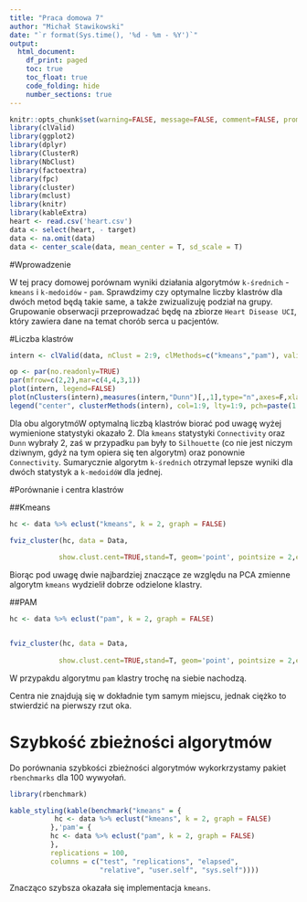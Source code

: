 ---
title: "Praca domowa 7"
author: "Michał Stawikowski"
date: "`r format(Sys.time(), '%d - %m - %Y')`"
output:
  html_document:
    df_print: paged
    toc: true
    toc_float: true
    code_folding: hide
    number_sections: true
---

```{r setup, echo = F,warning=FALSE, message=FALSE, comment=FALSE, prompt=FALSE}

knitr::opts_chunk$set(warning=FALSE, message=FALSE, comment=FALSE, prompt=FALSE)
library(clValid)
library(ggplot2)
library(dplyr)
library(ClusterR)
library(NbClust)
library(factoextra)
library(fpc)
library(cluster)
library(mclust)
library(knitr)
library(kableExtra)
heart <- read.csv('heart.csv')
data <- select(heart, - target)
data <- na.omit(data)
data <- center_scale(data, mean_center = T, sd_scale = T)
```

#Wprowadzenie

W tej pracy domowej porównam wyniki działania algorytmów `k-średnich` - `kmeans` i `k-medoidów` - `pam`. Sprawdzimy czy optymalne liczby klastrów dla dwóch metod będą takie same, a także zwizualizuję podział na grupy.  Grupowanie obserwacji przeprowadzać będę na zbiorze `Heart Disease UCI`, który zawiera dane na temat chorób serca u pacjentów.

#Liczba klastrów

```{r echo = F,warning=FALSE, message=FALSE, comment=FALSE, prompt=FALSE}
intern <- clValid(data, nClust = 2:9, clMethods=c("kmeans","pam"), validation = 'internal', verbose = FALSE)
```

```{r}

op <- par(no.readonly=TRUE)
par(mfrow=c(2,2),mar=c(4,4,3,1))
plot(intern, legend=FALSE)
plot(nClusters(intern),measures(intern,"Dunn")[,,1],type="n",axes=F,xlab="",ylab="")
legend("center", clusterMethods(intern), col=1:9, lty=1:9, pch=paste(1:9))
```


Dla obu algorytmóW optymalną liczbą klastrów biorać pod uwagę wyżej wymienione statystyki okazało 2. Dla `kmeans` statystyki `Connectivity` oraz `Dunn` wybrały 2, zaś w przypadku `pam` były to `Silhouette` (co nie jest niczym dziwnym, gdyż na tym opiera się ten algorytm) oraz ponownie `Connectivity`. Sumarycznie algorytm `k-średnich` otrzymał lepsze wyniki dla dwóch statystyk a `k-medoidóW` dla jednej.


#Porównanie i centra klastrów

##Kmeans

```{r}
hc <- data %>% eclust("kmeans", k = 2, graph = FALSE)

fviz_cluster(hc, data = Data,
             
            show.clust.cent=TRUE,stand=T, geom='point', pointsize = 2,ellipse.type='confidence')
```

Biorąc pod uwagę dwie najbardziej znaczące ze względu na PCA zmienne algorytm `kmeans` wydzielił dobrze odzielone klastry.

##PAM

```{r}
hc <- data %>% eclust("pam", k = 2, graph = FALSE)


fviz_cluster(hc, data = Data,
             
            show.clust.cent=TRUE,stand=T, geom='point', pointsize = 2,ellipse.type='confidence')
```

W przypakdu algorytmu `pam` klastry trochę na siebie nachodzą.

Centra nie znajdują się w dokładnie tym samym miejscu, jednak ciężko to stwierdzić na pierwszy rzut oka.


# Szybkość zbieżności algorytmów

Do porównania szybkości zbieżności algorytmów wykorkrzystamy pakiet `rbenchmarks` dla 100 wywyołań.

```{r}
library(rbenchmark)

kable_styling(kable(benchmark("kmeans" = {
           hc <- data %>% eclust("kmeans", k = 2, graph = FALSE)
          },'pam'= {
          hc <- data %>% eclust("pam", k = 2, graph = FALSE)
          },
          replications = 100,
          columns = c("test", "replications", "elapsed",
                      "relative", "user.self", "sys.self"))))

```
Znacząco szybsza okazała się implementacja `kmeans`.
